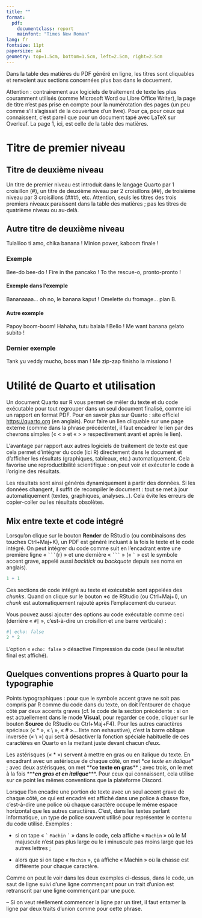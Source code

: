 ```yaml
---
title: ""
format:
  pdf:
    documentclass: report
    mainfont: "Times New Roman"
lang: fr
fontsize: 11pt
papersize: a4
geometry: top=1.5cm, bottom=1.5cm, left=2.5cm, right=2.5cm
---
```


<!--« lang: fr » à remplacer par « lang: en » si rapport rédigé en anglais. Définir la langue du document est utile pour la typographie (par exemple les espaces autour de la ponctuation ne sont pas les mêmes dans les deux langues), la langue de la table des matières, des dates, le cadre linguistique du PDF généré, etc.-->

<!--« mainfont » définit la police utilisée et « fontsize » la taille de cette police.-->

<!--« geometry » définit les marges de chaque taille du rapport. « top », en haut ; « bottom », en bas ; « left », à gauche ; « right », à droite.-->

<!--La présentation de la page de titre est codée ci-dessous en LaTeX ; page officielle de ce langage de programmation : https://www.latex-project.org/ (en anglais).-->

\begin{titlepage}
\centering

\includegraphics{ensai_logo.png}\\
\vspace{1.0cm}

{\LARGE\textsc{Rapport de tel projet}}\\
\vspace{0.5cm}
{\large Élèves 1A}

\vspace{2.5cm}

\rule{\textwidth}{0.5mm}\\
\vspace{0.8cm}
{\huge\bfseries Titre choisi pour mon rapport en Quarto}\\
\vspace{0.8cm}
\rule{\textwidth}{0.5mm}\\

\vspace{2.5cm}

\begin{flushleft}
\emph{Étudiant·e·s :}\\
Blanche Neige\\
Peter Pan\\
Mickey Mouse\\
Elsa d’Arendelle\\
\end{flushleft}

\begin{flushright}
\emph{Responsable :}\\
la Fée bleue\\
\vspace{1.0cm}
\emph{Encadrant(e) :}\\
Jiminy Cricket\\
\end{flushright}

\vfill 
\begin{center}
École nationale de la statistique et de l’analyse de l’information\\
2025--2026
\end{center}
\end{titlepage}

<!--« vspace » définit la taille verticale d’un espace à laisser vide.-->

<!--« flushleft », « flushright » et « center » : alignements à gauche, à droite et centré.-->

<!--« \emph » met du texte en italique dans un texte en romain et vice versa.-->

<!--« vfill » renvoie le texte codé par la suite (ici jusqu’à « \end{titlepage} » en bas de la page.-->

<!--Dans « 2025--2026 », les deux traits d’union permettent de faire un tiret long. « 2025--2026 » pourra être remplacé par une date.-->

\tableofcontents

Dans la table des matières du PDF généré en ligne, les titres sont cliquables et renvoient aux sections concernées plus bas dans le docuement.

Attention : contrairement aux logiciels de traitement de texte les plus couramment utilisés (comme Microsoft Word ou Libre Office Writer), la page de titre n’est pas prise en compte pour la numérotation des pages (un peu comme s’il s’agissait de la couverture d’un livre). Pour ça, pour ceux qui connaissent, c’est pareil que pour un document tapé avec LaTeX sur Overleaf. La page 1, ici, est celle de la table des matières.

\pagebreak

<!-- « \pagebreak » génère un saut de page. -->

# Titre de premier niveau

## Titre de deuxième niveau

Un titre de premier niveau est introduit dans le langage Quarto par 1 croisillon (#), un titre de deuxième niveau par 2 croisillons (##), de troisième niveau par 3 croisillons (###), etc. Attention, seuls les titres des trois premiers niveaux paraissent dans la table des matières ; pas les titres de quatrième niveau ou au-delà.

## Autre titre de deuxième niveau

Tulaliloo ti amo, chika banana ! Minion power, kaboom finale !

### Exemple

Bee-do bee-do ! Fire in the pancako ! To the rescue-o, pronto-pronto !

#### Exemple dans l’exemple

Bananaaaa… oh no, le banana kaput ! Omelette du fromage… plan B.

#### Autre exemple

Papoy boom-boom! Hahaha, tutu balala ! Bello ! Me want banana gelato subito !

### Dernier exemple

Tank yu veddy mucho, boss man ! Me zip-zap finisho la missiono !

\pagebreak

# Utilité de Quarto et utilisation

Un document Quarto sur R vous permet de mêler du texte et du code exécutable pour tout regrouper dans un seul document finalisé, comme ici un rapport en format PDF. Pour en savoir plus sur Quarto : site officiel <https://quarto.org> (en anglais). Pour faire un lien cliquable sur une page externe (comme dans la phrase précédente), il faut encadrer le lien par des chevrons simples (« \< » et « \> » respectivement avant et après le lien).

L’avantage par rapport aux autres logiciels de traitement de texte est que cela permet d’intégrer du code (ici R) directement dans le document et d’afficher les résultats (graphiques, tableaux, etc.) automatiquement. Cela favorise une reproductibilité scientifique : on peut voir et exécuter le code à l’origine des résultats.

Les résultats sont ainsi générés dynamiquement à partir des données. Si les données changent, il suffit de recompiler le document : tout se met à jour automatiquement (textes, graphiques, analyses…). Cela évite les erreurs de copier-coller ou les résultats obsolètes.

## Mix entre texte et code intégré

Lorsqu’on clique sur le bouton **Render** de RStudio (ou combinaisons des touches Ctrl+Maj+K), un PDF est généré incluant à la fois le texte et le code intégré. On peut intégrer du code comme suit en l’encadrant entre une première ligne « `` ``` ``{r} » et une dernière « `` ``` `` » (« `` ` `` » est le symbole accent grave, appelé aussi *backtick* ou *backquote* depuis ses noms en anglais).

```r
1 + 1
```

Ces sections de code intégré au texte et exécutable sont appelées des *chunks*. Quand on clique sur le bouton **+c** de RStudio (ou Ctrl+Maj+I), un *chunk* est automatiquement rajouté après l’emplacement du curseur.

Vous pouvez aussi ajouter des options au code exécutable comme ceci (derrière « `#|` », c’est-à-dire un croisillon et une barre verticale) :

```r
#| echo: false
2 * 2
```

L’option « `echo: false` » désactive l’impression du code (seul le résultat final est affiché).

## Quelques conventions propres à Quarto pour la typographie

Points typographiques : pour que le symbole accent grave ne soit pas compris par R comme du code dans du texte, on doit l’entourer de chaque côté par deux accents graves (cf. le code de la section précédente : si on est actuellement dans le mode **Visual**, pour regarder ce code, cliquer sur le bouton **Source** de RStudio ou Ctrl+Maj+F4). Pour les autres caractères spéciaux (« \* », « \\ », « \# »… liste non exhaustive), c’est la barre oblique inversée (« \\ ») qui sert à désactiver la fonction spéciale habituelle de ces caractères en Quarto en la mettant juste devant chacun d’eux.

Les astérisques (« \* ») servent à mettre en gras ou en italique du texte. En encadrant avec un astérisque de chaque côté, on met \**ce texte en italique*\* ; avec deux astérisques, on met \*\***ce texte en gras**\*\* ; avec trois, on le met à la fois \*\*\****en gras et en italique***\*\*\*. Pour ceux qui connaissent, cela utilise sur ce point les mêmes conventions que la plateforme Discord.

Lorsque l’on encadre une portion de texte avec un seul accent grave de chaque côté, ce qui est encadré est affiché dans une police à chasse fixe, c’est-à-dire une police où chaque caractère occupe le même espace horizontal que les autres caractères. C’est, dans les textes parlant informatique, un type de police souvent utilisé pour représenter le contenu du code utilisé. Exemples :

- si on tape « `` ` `` `Machin` `` ` `` » dans le code, cela affiche « ` Machin ` » où le M majuscule n’est pas plus large ou le i minuscule pas moins large que les autres lettres ;

- alors que si on tape « `Machin` », ça affiche « Machin » où la chasse est différente pour chaque caractère.

Comme on peut le voir dans les deux exemples ci-dessus, dans le code, un saut de ligne suivi d’une ligne commençant pour un trait d’union est retranscrit par une ligne commençant par une puce.

-- Si on veut réellement commencer la ligne par un tiret, il faut entamer la ligne par deux traits d’union comme pour cette phrase.

